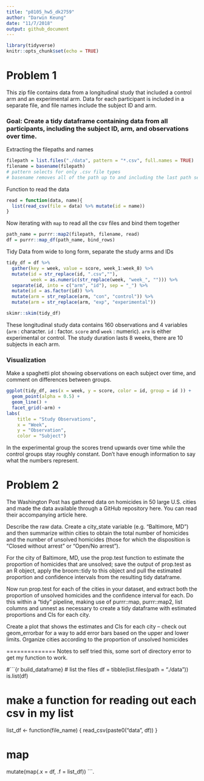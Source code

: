 ```yaml
---
title: "p8105_hw5_dk2759"
author: "Darwin Keung"
date: "11/7/2018"
output: github_document
---
```


```r
library(tidyverse)
knitr::opts_chunk$set(echo = TRUE)
```

# Problem 1

This zip file contains data from a longitudinal study that included a control arm and an experimental arm. Data for each participant is included in a separate file, and file names include the subject ID and arm.

### Goal: Create a tidy dataframe containing data from all participants, including the subject ID, arm, and observations over time.

Extracting the filepaths and names

```r
filepath = list.files("./data", pattern = "*.csv", full.names = TRUE)
filename = basename(filepath)
# pattern selects for only .csv file types
# basename removes all of the path up to and including the last path separator (if any).
```

Function to read the data

```r
read = function(data, name){
  list(read_csv(file = data) %>% mutate(id = name))
}
```

Now iterating with `map` to read all the csv files and bind them together

```r
path_name = purrr::map2(filepath, filename, read)
df = purrr::map_df(path_name, bind_rows)
```

Tidy Data from wide to long form, separate the study arms and IDs

```r
tidy_df = df %>%
  gather(key = week, value = score, week_1:week_8) %>% 
  mutate(id = str_replace(id, ".csv",""), 
         week = as.numeric(str_replace(week, "week_", ""))) %>% 
  separate(id, into = c("arm", "id"), sep = "_") %>% 
  mutate(id = as.factor(id)) %>% 
  mutate(arm = str_replace(arm, "con", "control")) %>% 
  mutate(arm = str_replace(arm, "exp", "experimental"))

skimr::skim(tidy_df)
```

These longitudinal study data contains 160 observations and 4 variables (`arm` : character. `id` : factor. `score` and `week` : numeric). `arm` is either experimental or control. The study duration lasts 8 weeks, there are 10 subjects in each arm.

### Visualization 

Make a spaghetti plot showing observations on each subject over time, and comment on differences between groups.

```r
ggplot(tidy_df, aes(x = week, y = score, color = id, group = id )) + 
  geom_point(alpha = 0.5) + 
  geom_line() + 
  facet_grid(~arm) +
labs(
    title = "Study Observations", 
    x = "Week", 
    y = "Observation", 
    color = "Subject")
```

In the experimental group the scores trend upwards over time while the control groups stay roughly constant. Don't have enough information to say what the numbers represent. 

# Problem 2

The Washington Post has gathered data on homicides in 50 large U.S. cities and made the data available through a GitHub repository here. You can read their accompanying article here.

Describe the raw data. Create a city_state variable (e.g. “Baltimore, MD”) and then summarize within cities to obtain the total number of homicides and the number of unsolved homicides (those for which the disposition is “Closed without arrest” or “Open/No arrest”).

For the city of Baltimore, MD, use the prop.test function to estimate the proportion of homicides that are unsolved; save the output of prop.test as an R object, apply the broom::tidy to this object and pull the estimated proportion and confidence intervals from the resulting tidy dataframe.

Now run prop.test for each of the cities in your dataset, and extract both the proportion of unsolved homicides and the confidence interval for each. Do this within a “tidy” pipeline, making use of purrr::map, purrr::map2, list columns and unnest as necessary to create a tidy dataframe with estimated proportions and CIs for each city.

Create a plot that shows the estimates and CIs for each city – check out geom_errorbar for a way to add error bars based on the upper and lower limits. Organize cities according to the proportion of unsolved homicides


==============
Notes to self
tried this, some sort of directory error to get my function to work.

#```{r build_dataframe}
# list the files
df = tibble(list.files(path = "./data"))
is.list(df)

# make a function for reading out each csv in my list
list_df <- function(file_name) {
  read_csv(paste0("data", df))
}

# map
mutate(map(.x = df, .f = list_df))
```.
